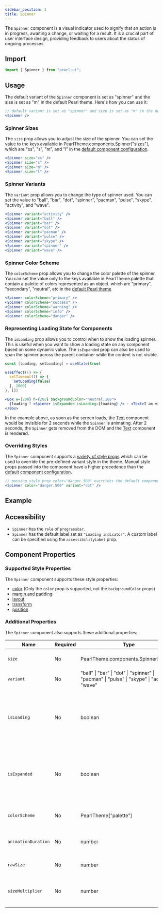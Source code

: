 ```yaml
---
sidebar_position: 1
title: Spinner
---
```



<div style={{ display: "flex" }}>
  <SourceButton
    label="Source"
    href="https://github.com/agrawal-rohit/pearl-ui/blob/main/src/components/atoms/spinner/spinner.tsx"
    style={{ marginRight: "10px" }}
  />
  <SourceButton
    label="Theme Source"
    href="https://github.com/agrawal-rohit/pearl-ui/blob/main/src/components/atoms/spinner/spinner.config.ts"
  />
</div>

The `Spinner` component is a visual indicator used to signify that an action is in progress, awaiting a change, or waiting for a result. It is a crucial part of user interface design, providing feedback to users about the status of ongoing processes.

## Import

```jsx
import { Spinner } from "pearl-ui";
```

## Usage

The default variant of the `Spinner` component is set as "spinner" and the size is set as "m" in the default Pearl theme. Here's how you can use it:

```jsx
// default variant is set as "spinner" and size is set as "m" in the default Pearl theme
<Spinner />
```

### Spinner Sizes

The `size` prop allows you to adjust the size of the spinner. You can set the value to the keys available in <t>PearlTheme.components.Spinner["sizes"]</t>, which are <t>"xs"</t>, <t>"s"</t>, <t>"m"</t>, and <t>"l"</t> in the [default component configuration](https://github.com/agrawal-rohit/pearl-ui/blob/main/src/components/atoms/spinner/spinner.config.ts).

```jsx
<Spinner size="xs" />
<Spinner size="s" />
<Spinner size="m" />
<Spinner size="l" />
```

### Spinner Variants

The `variant` prop allows you to change the type of spinner used. You can set the value to <t>"ball"</t>, <t>"bar"</t>, <t>"dot"</t>, <t>"spinner"</t>, <t>"pacman"</t>, <t>"pulse"</t>, <t>"skype"</t>, <t>"activity"</t>, and <t>"wave"</t>.

```jsx
<Spinner variant="activity" />
<Spinner variant="ball" />
<Spinner variant="bar" />
<Spinner variant="dot" />
<Spinner variant="pacman" />
<Spinner variant="pulse" />
<Spinner variant="skype" />
<Spinner variant="spinner" />
<Spinner variant="wave" />
```

### Spinner Color Scheme

The `colorScheme` prop allows you to change the color palette of the spinner. You can set the value only to the keys available in <t>PearlTheme.palette</t> that contain a palette of colors represented as an object, which are <t>"primary"</t>, <t>"secondary"</t>, <t>"neutral"</t>, etc in the [default Pearl theme](../../overview/theming/default-theme#color-palette).

```jsx
<Spinner colorScheme="primary" />
<Spinner colorScheme="success" />
<Spinner colorScheme="warning" />
<Spinner colorScheme="info" />
<Spinner colorScheme="danger" />
```

### Representing Loading State for Components

The `isLoading` prop allows you to control when to show the loading spinner. This is useful when you want to show a loading state on any component based on some dynamic value. The `isExpanded` prop can also be used to span the spinner across the parent container while the content is not visible.

```jsx
const [loading, setLoading] = useState(true)

useEffect(() => {
  setTimeout(() => {
    setLoading(false)
  }, 2000)
}, [])

<Box w={200} h={200} backgroundColor="neutral.100">
  {loading ? <Spinner isExpanded isLoading={loading} /> : <Text>I am visible!</Text>}
</Box>
```

In the example above, as soon as the screen loads, the [Text](../data-display/Text) component would be invisible for 2 seconds while the `Spinner` is animating. After 2 seconds, the `Spinner` gets removed from the DOM and the [Text](../data-display/Text) component is rendered.

### Overriding Styles

The `Spinner` component supports a [variety of style props](#supported-style-props) which can be used to override the pre-defined variant style in the theme. Manual style props passed into the component have a higher precedence than the [default component configuration](https://github.com/agrawal-rohit/pearl-ui/blob/main/src/components/atoms/spinner/spinner.config.ts).

```jsx
// passing style prop color="danger.500" overrides the default component config value of color="primary.500"
<Spinner color="danger.500" variant="dot" />
```

## Example


<Snack snackId="@agrawal-rohit/spinner" />

## Accessibility

- `Spinner` has the `role` of `progressbar`.
- `Spinner` has the default label set as `"Loading indicator"`. A custom label can be specified using the `accessibilityLabel` prop.

## Component Properties

### Supported Style Properties

The `Spinner` component supports these style properties:

- [color](../../overview/core-features/style-props#color-and-background-color) (Only the `color` prop is supported, not the `backgroundColor` props)
- [margin and padding](../../overview/core-features/style-props#margin-and-padding)
- [layout](../../overview/core-features/style-props#layout)
- [transform](../../overview/core-features/style-props#transform)
- [position](../../overview/core-features/style-props#position)

### Additional Properties

The `Spinner` component also supports these additional properties:

| Name                | Required | Type                                                                                                   | Default      | Description                                                                                       |
| ------------------- | -------- | ------------------------------------------------------------------------------------------------------ | ------------ | ------------------------------------------------------------------------------------------------- |
| `size`              | No       | <t>PearlTheme.components.Spinner["sizes"]</t>                                                          | `"m"`        | Defines the size of the spinner.                                                                  |
| `variant`           | No       | <t>"ball" \| "bar" \| "dot" \| "spinner" \| "pacman" \| "pulse" \| "skype" \| "activity" \| "wave"</t> | `"spinner"`  | Specifies the type of the spinner.                                                                |
| `isLoading`         | No       | <t>boolean</t>                                                                                         | `true`       | Indicates the loading status of the `Spinner`. If `false`, the `Spinner` is removed from the DOM. |
| `isExpanded`        | No       | <t>boolean</t>                                                                                         | `false`      | Determines if the Spinner spans the parent container and centers the spinner within.              |
| `colorScheme`       | No       | <t>PearlTheme["palette"]</t>                                                                           | `"primary""` | Sets the active color palette of the spinner.                                                     |
| `animationDuration` | No       | <t>number</t>                                                                                          | `1200`       | Sets the animation duration in milliseconds.                                                      |
| `rawSize`           | No       | <t>number</t>                                                                                          | `20`         | Adjusts the size of the spinner.                                                                  |
| `sizeMultiplier`    | No       | <t>number</t>                                                                                          | `1`          | Adjusts the size of the spinner relative to its container.                                        |
